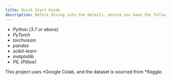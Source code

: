 ```yaml
---
title: Quick Start Guide
description: Before diving into the details, ensure you have the following packages installed.
---
```


- *Python (3.7 or above)*
- *PyTorch*
- *torchvision*
- *pandas*
- *scikit-learn*
- *matplotlib*
- *PIL (Pillow)*



This project uses *Google Colab, and the dataset is sourced from **Kaggle*.